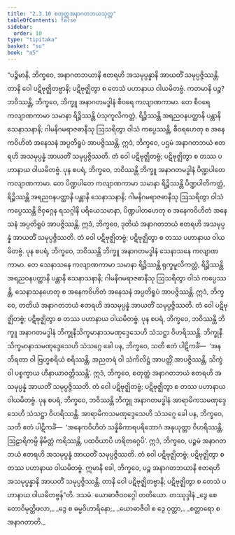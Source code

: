 ```yaml
---
title: "2.3.10 စတုတ္ထအနာဂတဘယသုတ္တ"
tableOfContents: false
sidebar:
  order: 10
type: "tipitaka"
basket: "su"
book: "a5"
---
```



<DynamicBreadcrumb />

<Division number="80" book="a5" e="ch" v="16" p="95">

<Paragraph number="521" book="a5">
“ပဉ္စိမာနိ, ဘိက္ခဝေ, အနာဂတဘယာနိ ဧတရဟိ အသမုပ္ပန္နာနိ အာယတိံ သမုပ္ပဇ္ဇိဿန္တိ. တာနိ ဝေါ ပဋိဗုဇ္ဈိတဗ္ဗာနိ; ပဋိဗုဇ္ဈိတွာ စ တေသံ ပဟာနာယ ဝါယမိတဗ္ဗံ.
</Paragraph>

<Paragraph number="522" book="a5">
ကတမာနိ ပဉ္စ? ဘဝိဿန္တိ, ဘိက္ခဝေ, ဘိက္ခူ အနာဂတမဒ္ဓါနံ စီဝရေ ကလျာဏကာမာ. တေ စီဝရေ ကလျာဏကာမာ သမာနာ ရိဉ္စိဿန္တိ ပံသုကူလိကတ္တံ, ရိဉ္စိဿန္တိ အရညဝနပတ္ထာနိ ပန္တာနိ သေနာသနာနိ; ဂါမနိဂမရာဇဓာနီသု ဩသရိတွာ ဝါသံ ကပ္ပေဿန္တိ, စီဝရဟေတု စ အနေကဝိဟိတံ အနေသနံ အပ္ပတိရူပံ အာပဇ္ဇိဿန္တိ. ဣဒံ, ဘိက္ခဝေ, ပဌမံ အနာဂတဘယံ ဧတရဟိ အသမုပ္ပန္နံ အာယတိံ သမုပ္ပဇ္ဇိဿတိ. တံ ဝေါ ပဋိဗုဇ္ဈိတဗ္ဗံ; ပဋိဗုဇ္ဈိတွာ စ တဿ ပဟာနာယ ဝါယမိတဗ္ဗံ.
</Paragraph>

<Paragraph number="523" book="a5">
ပုန စပရံ, ဘိက္ခဝေ, ဘဝိဿန္တိ ဘိက္ခူ အနာဂတမဒ္ဓါနံ ပိဏ္ဍပါတေ ကလျာဏကာမာ. တေ ပိဏ္ဍပါတေ ကလျာဏကာမာ သမာနာ ရိဉ္စိဿန္တိ ပိဏ္ဍပါတိကတ္တံ, ရိဉ္စိဿန္တိ အရညဝနပတ္ထာနိ ပန္တာနိ သေနာသနာနိ; ဂါမနိဂမရာဇဓာနီသု ဩသရိတွာ ဝါသံ ကပ္ပေဿန္တိ ဇိဝှဂ္ဂေန ရသဂ္ဂါနိ ပရိယေသမာနာ, ပိဏ္ဍပါတဟေတု စ အနေကဝိဟိတံ အနေသနံ အပ္ပတိရူပံ အာပဇ္ဇိဿန္တိ. ဣဒံ, ဘိက္ခဝေ, ဒုတိယံ အနာဂတဘယံ ဧတရဟိ အသမုပ္ပန္နံ အာယတိံ သမုပ္ပဇ္ဇိဿတိ. တံ ဝေါ ပဋိဗုဇ္ဈိတဗ္ဗံ; ပဋိဗုဇ္ဈိတွာ စ တဿ ပဟာနာယ ဝါယမိတဗ္ဗံ.
</Paragraph>

<Paragraph number="524" book="a5">
ပုန စပရံ, ဘိက္ခဝေ, ဘဝိဿန္တိ ဘိက္ခူ အနာဂတမဒ္ဓါနံ သေနာသနေ ကလျာဏကာမာ. တေ သေနာသနေ ကလျာဏကာမာ သမာနာ ရိဉ္စိဿန္တိ ရုက္ခမူလိကတ္တံ, ရိဉ္စိဿန္တိ အရညဝနပတ္ထာနိ ပန္တာနိ သေနာသနာနိ; ဂါမနိဂမရာဇဓာနီသု ဩသရိတွာ ဝါသံ ကပ္ပေဿန္တိ, သေနာသနဟေတု စ အနေကဝိဟိတံ အနေသနံ အပ္ပတိရူပံ အာပဇ္ဇိဿန္တိ. ဣဒံ, ဘိက္ခဝေ, တတိယံ အနာဂတဘယံ ဧတရဟိ အသမုပ္ပန္နံ အာယတိံ သမုပ္ပဇ္ဇိဿတိ. တံ ဝေါ ပဋိဗုဇ္ဈိတဗ္ဗံ; ပဋိဗုဇ္ဈိတွာ စ တဿ ပဟာနာယ ဝါယမိတဗ္ဗံ.
</Paragraph>

<Paragraph number="525" book="a5">
ပုန စပရံ, ဘိက္ခဝေ, ဘဝိဿန္တိ ဘိက္ခူ အနာဂတမဒ္ဓါနံ ဘိက္ခုနီသိက္ခမာနာသမဏုဒ္ဒေသေဟိ သံသဋ္ဌာ ဝိဟရိဿန္တိ. ဘိက္ခုနီသိက္ခမာနာသမဏုဒ္ဒေသေဟိ သံသဂ္ဂေ ခေါ ပန, ဘိက္ခဝေ, သတိ ဧတံ ပါဋိကင်္ခံ—  ‘အနဘိရတာ ဝါ ဗြဟ္မစရိယံ စရိဿန္တိ, အညတရံ ဝါ သံကိလိဋ္ဌံ အာပတ္တိံ အာပဇ္ဇိဿန္တိ, သိက္ခံ ဝါ ပစ္စက္ခာယ ဟီနာယာဝတ္တိဿန္တိ’. ဣဒံ, ဘိက္ခဝေ, စတုတ္ထံ အနာဂတဘယံ ဧတရဟိ အသမုပ္ပန္နံ အာယတိံ သမုပ္ပဇ္ဇိဿတိ. တံ ဝေါ ပဋိဗုဇ္ဈိတဗ္ဗံ; ပဋိဗုဇ္ဈိတွာ စ တဿ ပဟာနာယ ဝါယမိတဗ္ဗံ.
</Paragraph>

<Paragraph number="526" book="a5">
ပုန စပရံ, ဘိက္ခဝေ, ဘဝိဿန္တိ ဘိက္ခူ အနာဂတမဒ္ဓါနံ အာရာမိကသမဏုဒ္ဒေသေဟိ သံသဋ္ဌာ ဝိဟရိဿန္တိ. အာရာမိကသမဏုဒ္ဒေသေဟိ သံသဂ္ဂေ ခေါ ပန, ဘိက္ခဝေ, သတိ ဧတံ ပါဋိကင်္ခံ—  ‘အနေကဝိဟိတံ သန္နိဓိကာရပရိဘောဂံ အနုယုတ္တာ ဝိဟရိဿန္တိ, ဩဠာရိကမ္ပိ နိမိတ္တံ ကရိဿန္တိ, ပထဝိယာပိ ဟရိတဂ္ဂေပိ’. ဣဒံ, ဘိက္ခဝေ, ပဉ္စမံ အနာဂတဘယံ ဧတရဟိ အသမုပ္ပန္နံ အာယတိံ သမုပ္ပဇ္ဇိဿတိ. တံ ဝေါ ပဋိဗုဇ္ဈိတဗ္ဗံ; ပဋိဗုဇ္ဈိတွာ စ တဿ ပဟာနာယ ဝါယမိတဗ္ဗံ.
</Paragraph>

<Paragraph number="527" book="a5">
ဣမာနိ ခေါ, ဘိက္ခဝေ, ပဉ္စ အနာဂတဘယာနိ ဧတရဟိ အသမုပ္ပန္နာနိ အာယတိံ သမုပ္ပဇ္ဇိဿန္တိ. တာနိ ဝေါ ပဋိဗုဇ္ဈိတဗ္ဗာနိ; ပဋိဗုဇ္ဈိတွာ စ တေသံ ပဟာနာယ ဝါယမိတဗ္ဗန်”တိ.

</Paragraph>
</Division>

<Paragraph number="528" type="center" book="a5">
ဒသမံ.



</Paragraph>

<Paragraph number="529" type="center" book="a5">
ယောဓာဇီဝဝဂ္ဂေါ တတိယော.



</Paragraph>

<Paragraph number="530" type="center" book="a5">
တဿုဒ္ဒါနံ


</Paragraph>

<Paragraph number="531" type="verses" book="a5">
_ဒွေ စေတောဝိမုတ္တိဖလာ,_  
_ဒွေ စ ဓမ္မဝိဟာရိနော;_  
_ယောဓာဇီဝါ စ ဒွေ ဝုတ္တာ,_  
_စတ္တာရော စ အနာဂတာတိ._
</Paragraph>